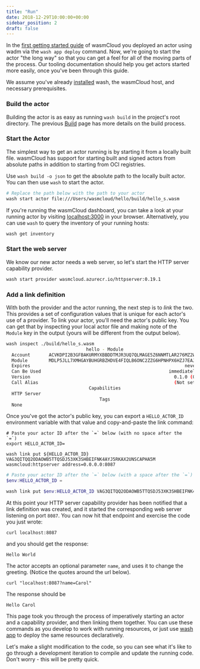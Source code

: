 ```yaml
---
title: "Run"
date: 2018-12-29T10:00:00+00:00
sidebar_position: 2
draft: false
---
```



In the [first getting started guide](/docs/tour/hello-world) of wasmCloud you deployed an actor using wadm via the `wash app deploy` command.
Now, we're going to start the actor "the long way" so that you can get a feel for all of the moving parts of the process. Our tooling documentation should help you get actors started more easily, once you've been through this guide.

We assume you've already [installed](/docs/installation.mdx) wash, the wasmCloud host, and necessary prerequisites.

### Build the actor

Building the actor is as easy as running `wash build` in the project's root directory. The previous [Build](/docs/developer/actors/build) page has more details on the build process.

### Start the Actor

The simplest way to get an actor running is by starting it from a locally built file. wasmCloud has support for starting built and signed actors from absolute paths in addition to starting from OCI registries.

Use `wash build -o json` to get the absolute path to the locally built actor. You can then use `wash` to start the actor.

```bash
# Replace the path below with the path to your actor
wash start actor file:///Users/wasmcloud/hello/build/hello_s.wasm
```

If you're running the wasmCloud dashboard, you can take a look at your running actor by visiting [localhost:3000](http://localhost:3000) in your browser. Alternatively, you can use `wash` to query the inventory of your running hosts:

```bash
wash get inventory
```

### Start the web server

We know our new actor needs a web server, so let's start the HTTP server capability provider.

```bash
wash start provider wasmcloud.azurecr.io/httpserver:0.19.1
```

### Add a link definition

With both the provider and the actor running, the next step is to _link_ the two. This provides a set of configuration values that is unique for each actor's use of a provider. To link your actor, you'll need the actor's public key. You can get that by inspecting your local actor file and making note of the `Module` key in the output (yours will be different from the output below).

```bash
wash inspect ./build/hello_s.wasm
                              hello - Module
  Account       ACVKDPI2B3GFBAKURMYXBBDDTMJR3UQ7QLMAGE5Z6NNMTLAR276MZ2WF
  Module        MDLP5JLL7XMHGAYBUHGRBZHDVE4FIQLB6ONC2ZZG6HPNHPX6HZJ7EAJD
  Expires                                                          never
  Can Be Used                                                immediately
  Version                                                      0.1.0 (0)
  Call Alias                                                   (Not set)
                               Capabilities
  HTTP Server
                                   Tags
  None
```

Once you've got the actor's public key, you can export a `HELLO_ACTOR_ID` environment variable with that value and copy-and-paste the link command:

<Tabs groupId="os" queryString>
<TabItem value="unix" label="Unix" default>

```shell
# Paste your actor ID after the `=` below (with no space after the `=`)
export HELLO_ACTOR_ID=
```

```shell
wash link put ${HELLO_ACTOR_ID} VAG3QITQQ2ODAOWB5TTQSDJ53XK3SHBEIFNK4AYJ5RKAX2UNSCAPHA5M wasmcloud:httpserver address=0.0.0.0:8087
```

  </TabItem>
  <TabItem value="windows" label="Powershell" default>

```powershell
# Paste your actor ID after the `=` below (with a space after the `=`)
$env:HELLO_ACTOR_ID =
```

```powershell
wash link put $env:HELLO_ACTOR_ID VAG3QITQQ2ODAOWB5TTQSDJ53XK3SHBEIFNK4AYJ5RKAX2UNSCAPHA5M wasmcloud:httpserver address=0.0.0.0:8087
```

  </TabItem>
</Tabs>

At this point your HTTP server capability provider has been notified that a link definition was created, and it started the corresponding web server listening on port `8087`. You can now hit that endpoint and exercise the code you just wrote:

```shell
curl localhost:8087
```

and you should get the response:

```text
Hello World
```

The actor accepts an optional parameter `name`, and uses it to change the greeting. (Notice the quotes around the url below).

```shell
curl "localhost:8087?name=Carol"
```

The response should be

```text
Hello Carol
```

This page took you through the process of imperatively starting an actor and a capability provider, and then linking them together. You can use these commands as you develop to work with running resources, or just use [wash app](/docs/cli/app) to deploy the same resources declaratively.  

Let's make a slight modification to the code, so you can see what it's like to go through a development iteration to compile and update the running code. Don't worry - this will be pretty quick.
